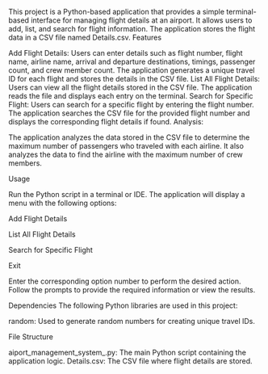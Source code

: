 This project is a Python-based application that provides a simple terminal-based interface for managing flight details at an airport. It allows users to add, list, and search for flight information. The application stores the flight data in a CSV file named Details.csv.
Features

Add Flight Details: Users can enter details such as flight number, flight name, airline name, arrival and departure destinations, timings, passenger count, and crew member count. The application generates a unique travel ID for each flight and stores the details in the CSV file.
List All Flight Details: Users can view all the flight details stored in the CSV file. The application reads the file and displays each entry on the terminal.
Search for Specific Flight: Users can search for a specific flight by entering the flight number. The application searches the CSV file for the provided flight number and displays the corresponding flight details if found.
Analysis:

The application analyzes the data stored in the CSV file to determine the maximum number of passengers who traveled with each airline.
It also analyzes the data to find the airline with the maximum number of crew members.



Usage

Run the Python script in a terminal or IDE.
The application will display a menu with the following options:



Add Flight Details




List All Flight Details




Search for Specific Flight




Exit




Enter the corresponding option number to perform the desired action.
Follow the prompts to provide the required information or view the results.

Dependencies
The following Python libraries are used in this project:

random: Used to generate random numbers for creating unique travel IDs.

File Structure

aiport_management_system_.py: The main Python script containing the application logic.
Details.csv: The CSV file where flight details are stored.